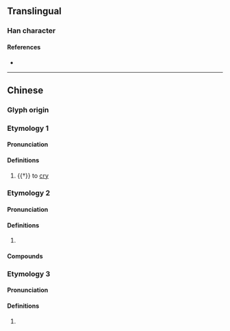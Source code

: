 {{character info}}
==Translingual==

===Han character===
{{Han char|rn=30|rad=口|as=07|sn=10|four=|canj=RCOR|ids=⿰口谷}}

====References====
* {{Han ref|kx=0191.270|dkj=03692|dj=0411.030|hdz=10632.030|uh=5502|ud=21762}}

----

==Chinese==

===Glyph origin===
{{Han etym}}

===Etymology 1===
{{zh-forms|alt=唃}}

====Pronunciation====
{{zh-pron
|m=gū
|mc=y
|oc=y
|cat=
}}

====Definitions====
{{zh-hanzi}}

# {{†}} {{lb|zh|of birds}} to [[cry]]

===Etymology 2===
{{zh-forms|alt=谷}}

====Pronunciation====
{{zh-pron
|c=guk1
|cat=
}}

====Definitions====
{{zh-hanzi}}

# {{rfdef|zh}}

====Compounds====
{{zh-der|唂精上腦|唂住度氣|唂氣}}

===Etymology 3===
{{zh-forms|alt=谷}}

====Pronunciation====
{{zh-pron
|c=guk1
|cat=
}}

====Definitions====
{{zh-hanzi}}

# {{zh-only|唂咕}}